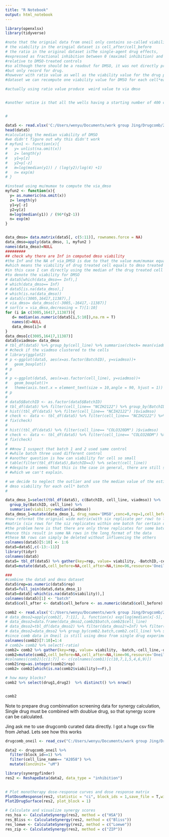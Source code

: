 ```yaml
---
title: "R Notebook"
output: html_notebook
---
```


```r
library(openxlsx)
library(tidyverse)
```


```r
#note that the orignial data from oneil only contains so-called viability and ratio
# the viability in the oringial dataset is cell_after/cell_before
# the ratio in the original dataset isThe single-agent drug effects,
#expressed as fractional inhibition between 0 (maximal inhibition) and 1 (no inhibition) 
#relative to DMSO-treated controls
#so although there should be a readout for DMSO, it was not directly provided in the orginaldata
#but only record for drug.
#however with ratio value as well as the viability value for the drug provided in original 
#dataset we can recompute one viability value for DMSO for each cell*each batch

#actually using ratio value produce  weird value to via dmso


#another notice is that all the wells having a starting number of 400 cells


#

data5 <- read.xlsx('C:/Users/wenyu/Documents/work group Jing/Drugcomb/2016_ONeil/single.xlsx',1,na.strings = "NULL")
head(data5)
#calculating the median viability of DMSO
#we didn't figure out why this didn't work
# myfun1 <- function(x){
#   y= unlist(na.omit(x))
#   z= length(y)
#   y1=y[z]
#   y2=y[-z]
#   m=log(median(y1)) / (log(y2)/log(4) +1)
#   n= exp(m)
# }

#instead using mu/mumax to compute the via_dmso
myfun2 <- function(x){
  y= as.numeric(na.omit(x))
  z= length(y)
  y1=y[-z]
  y2=y[z]
  m=log(median(y1)) / (96*(y2-1))
  n= exp(m)
}


data_dmso= data.matrix(data5[, c(5:11)], rownames.force = NA)
data_dmso=apply(data_dmso, 1, myfun2 )
names(data_dmso)=NULL
#########
## check why there are Inf in computed dmso viability
#the Inf and the NA of via_DMSO is due to that the value mum/mumax equals 1
#which means the viability of drug treated cell equals to dmso treated cell
#in this case I can directly using the median of the drug treated cell viability
#to denote the viability for DMSO
# data5[which(data_dmso== Inf),]
# which(data_dmso== Inf)
# data5[is.na(data_dmso),]
# which(is.na(data_dmso))
# data5[c(3005,16417,11387),]
# via_dmso= data_dmso[c(-3005,-16417,-11387)]
# sort(x = via_dmso,decreasing = T)[1:10]
for (i in c(3005,16417,11387)){
   d= median(as.numeric(data5[i,5:10]),na.rm = T)
   names(d)=NULL
   data_dmso[i]= d
}
data_dmso[c(3005,16417,11387)]
data5$viadmso= data_dmso
# tbl_df(data5) %>% group_by(cell_line) %>% summarise(check= mean(viadmso))
# #check if the viadmso clustered to the cells
# library(ggplot2)
# p <-ggplot(data5, aes(x=as.factor(BatchID), y=viadmso))+
#   geom_boxplot()
# p
# 
# p <-ggplot(data5, aes(x=as.factor(cell_line), y=viadmso))+
#   geom_boxplot()+
#   theme(axis.text.x = element_text(size = 10,angle = 90, hjust = 1))
# p
# 
# data5$BatchID <- as.factor(data5$BatchID)
# tbl_df(data5) %>% filter(cell_line== "NCIH2122") %>% group_by(BatchID) %>% summarize(ave=mean(viadmso)) 
# hist((tbl_df(data5) %>% filter(cell_line== "NCIH2122") )$viadmso)
# check <- data <- tbl_df(data5) %>% filter(cell_line== "NCIH2122") %>% filter(viadmso> 1.022)
# fix(check)
# 
# hist((tbl_df(data5) %>% filter(cell_line== "COLO320DM") )$viadmso)
# check <- data <- tbl_df(data5) %>% filter(cell_line== "COLO320DM") %>% filter(viadmso>1.025)
# fix(check)
# 
# ##now I suspect that batch 1 and 2 used same control
# #while batch three used different control
# #another question is how can viability for cell so small
# table(filter(tbl_df(data5),BatchID==3) %>% select(cell_line))
# #despite it seems that this is the case in general, there are still some outlier
# #which we can't explain.

# we decide to neglect the outlier and use the median value of the estimated 
# dmso viability for each cell* batch
# 

data_dmso_1=select(tbl_df(data5), c(BatchID, cell_line, viadmso)) %>% 
  group_by(BatchID, cell_line) %>% 
  summarise(viability=median(viadmso))
data_dmso_1=mutate(data_dmso_1, drug_name='DMSO',conc=0,rep=1,cell_before=NA,cell_after=NA,time=96,resource='Oneil')
#now reformat the orignial wide matrix(with six replicate per row) to long
#matrix (six rows for the siz replicates within one batch for certain drug*cell*concentraion)
#the problem here is that there are only three replicates for some batch rather than six
#hence this result in some NA rows in the long_format of the data
#these NA rows can simply be deleted without influencing the others
colnames(data5)[5:10] <- 1:6
data5=data5[,c(-13:-11)]
library(tidyr)
colnames(data5)
data5= tbl_df(data5) %>% gather(key=rep, value= viability, -BatchID,-cell_line,-drug_name,-conc)
data5=mutate(data5,cell_before=NA,cell_after=NA,time=96,resource='Oneil')

###
#combine the data5 and dmso dataset
data5$rep=as.numeric(data5$rep)
data5=full_join(data5,data_dmso_1)
data5=data5[-which(is.na(data5$viability)),]
colnames(data5)[1] <- "batch"
data5$cell_after <- data5$cell_before <- as.numeric(data5$cell_before)
```


```r

comb2 <- read.xlsx('C:/Users/wenyu/Documents/work group Jing/Drugcomb/2016_ONeil/double.xlsx',1,na.strings = "NULL")
# data_dmso2=apply(comb2[, 7:11], 1, function(x) exp(log(median(x[-5], na.rm=TRUE)) / (x[5] - 1)))
# data_dmso2=data.frame(data_dmso2,comb2$batch,comb2$cell_line) 
# data_dmso2=tbl_df(data_dmso2) %>% filter(data_dmso2!=Inf) %>% filter(!is.na(data_dmso2))
# data_dmso2=data_dmso2 %>% group_by(comb2.batch,comb2.cell_line) %>% summarise(viability=median(data_dmso2))
#since comb data in Oneil is still using dmso from single drug experiments, we don't not add it here again
colnames(comb2)[7:10]=1:4
# comb2= comb2 %>% select(-ratio)
comb2= comb2 %>% gather(key=rep, value= viability, -batch,-cell_line,-drug1,-conc1,-conc2,-drug2)
comb2=mutate(comb2,cell_before=NA,cell_after=NA,time=96,resource='Oneil')
#colnames(comb2)[c(1:7)] <- c(colnames(comb1)[c(10,7,1,5,4,6,9)])
comb2$rep=as.integer(comb2$rep)
comb2= comb2[which(is.na(comb2$viability)==F),]

# how many blocks?
comb2 %>% select(drug1,drug2)  %>% distinct() %>% nrow()


comb2
```
Note to prepare drug combinnation screening data for synergy calculation, Single drug must be combined with doublue drug, so that synergy score can be calculated.

Jing ask me to use drugcomb curated data directly. I got a huge csv file from Jehad. Lets see how this works
```r
drugcomb_oneil <- read_csv("C:/Users/wenyu/Documents/work group Jing/Drugcomb/2016_ONeil/drugcomb_oneil.csv") 

data2 <- drugcomb_oneil %>% 
  filter(block_id==1) %>% 
  filter(cell_line_name== "A2058") %>% 
  mutate(ConcUnit= "uM")

library(synergyfinder)
res2 <- ReshapeData(data2, data_type = "inhibition")
  

# Plot monotherapy dose-response curves and dose response matrix
PlotDoseResponse(res2, statistic = "ci", block_ids = 1,save_file = T,width = 30,height = 15)
Plot2DrugSurface(res2, plot_block = 1)

# Calculate and visualize synergy scores
res_hsa <- CalculateSynergy(res2, method = c("HSA"))
res_Bliss <- CalculateSynergy(res2, method = c("Bliss"))
res_loewe <- CalculateSynergy(res2, method = c("Loewe"))
res_zip <- CalculateSynergy(res2, method = c("ZIP"))
```

